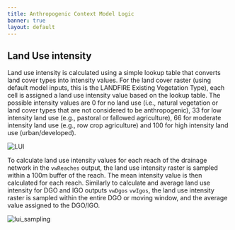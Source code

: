 ```yaml
---
title: Anthropogenic Context Model Logic
banner: true
layout: default
---
```


## Land Use intensity

Land use intensity is calculated using a simple lookup table that converts land cover types into intensity values. For the land cover raster (using default model inputs, this is the LANDFIRE Existing Vegetation Type), each cell is assigned a land use intensity value based on the lookup table. The possible intensity values are 0 for no land use (i.e., natural vegetation or land cover types that are not considered to be anthropogenic), 33 for low intensity land use (e.g., pastoral or fallowed agriculture), 66 for moderate intensity land use (e.g., row crop agriculture) and 100 for high intensity land use (urban/developed).

![LUI](/img/anthro/lui_conv.png)

To calculate land use intensity values for each reach of the drainage network in the `vwReaches` output, the land use intensity raster is sampled within a 100m buffer of the reach. The mean intensity value is then calculated for each reach. Similarly to calculate and average land use intensity for DGO and IGO outputs `vwDgos` `vwIgos`, the land use intensity raster is sampled within the entire DGO or moving window, and the average value assigned to the DGO/IGO.

![lui_sampling](/img/anthro/lui_sampling.png)
